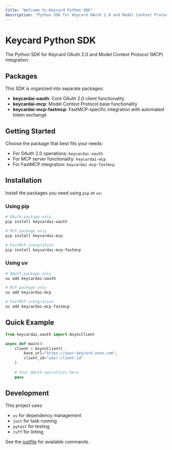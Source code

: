 ```yaml
---
title: "Welcome to Keycard Python SDK"
description: "Python SDK for Keycard OAuth 2.0 and Model Context Protocol (MCP) integration"
---
```


# Keycard Python SDK

The Python SDK for Keycard OAuth 2.0 and Model Context Protocol (MCP) integration.

## Packages

This SDK is organized into separate packages:

- **keycardai-oauth**: Core OAuth 2.0 client functionality
- **keycardai-mcp**: Model Context Protocol base functionality  
- **keycardai-mcp-fastmcp**: FastMCP-specific integration with automated token exchange

## Getting Started

Choose the package that best fits your needs:

- For OAuth 2.0 operations: `keycardai-oauth`
- For MCP server functionality: `keycardai-mcp`
- For FastMCP integration: `keycardai-mcp-fastmcp`

## Installation

Install the packages you need using `pip` or `uv`:

### Using pip

```bash
# OAuth package only
pip install keycardai-oauth

# MCP package only  
pip install keycardai-mcp

# FastMCP integration
pip install keycardai-mcp-fastmcp
```

### Using uv

```bash
# OAuth package only
uv add keycardai-oauth

# MCP package only  
uv add keycardai-mcp

# FastMCP integration
uv add keycardai-mcp-fastmcp
```

## Quick Example

```python
from keycardai.oauth import AsyncClient

async def main():
    client = AsyncClient(
        base_url="https://your-keycard-zone.com",
        client_id="your-client-id"
    )
    
    # Your OAuth operations here
    pass
```

## Development

This project uses:
- `uv` for dependency management
- `just` for task running
- `pytest` for testing
- `ruff` for linting

See the [justfile](https://github.com/keycardai/python-sdk/blob/main/justfile) for available commands.
